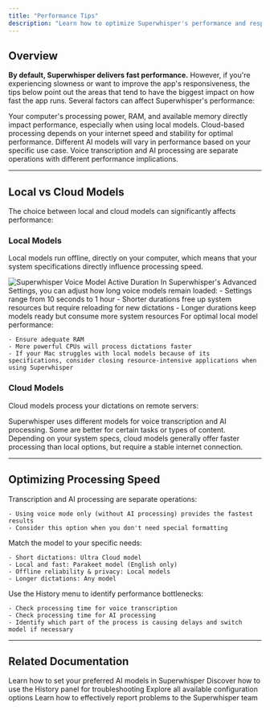 ```yaml
---
title: "Performance Tips"
description: "Learn how to optimize Superwhisper's performance and responsiveness on your system."
---
```


## Overview

**By default, Superwhisper delivers fast performance.** However, if you're experiencing slowness or want to improve the app's responsiveness, the tips below point out the areas that tend to have the biggest impact on how fast the app runs. Several factors can affect Superwhisper's performance:

<CardGroup cols={2}>
  <Card title="System Resources" icon="computer">
    Your computer's processing power, RAM, and available memory directly impact performance, especially when using local models.
  </Card>
  <Card title="Internet Connection" icon="wifi">
    Cloud-based processing depends on your internet speed and stability for optimal performance.
  </Card>
  <Card title="Model Selection" icon="microchip">
    Different AI models will vary in performance based on your specific use case.
  </Card>
  <Card title="Processing Type" icon="gears">
    Voice transcription and AI processing are separate operations with different performance implications.
  </Card>
</CardGroup>

---
## Local vs Cloud Models

The choice between local and cloud models can significantly affects performance:

### Local Models

Local models run offline, directly on your computer, which means that your system specifications directly influence processing speed.

<Steps>
  <Step title="Optimize Voice Model Active Duration">
    <img
    style={{ borderRadius: '0.5rem' }}
    src="/images/common-issues/performance-tips-001.png"
    alt="Superwhisper Voice Model Active Duration"
    />
    In Superwhisper's Advanced Settings, you can adjust how long voice models remain loaded:
    - Settings range from 10 seconds to 1 hour
    - Shorter durations free up system resources but require reloading for new dictations
    - Longer durations keep models ready but consume more system resources
  </Step>
  <Step title="Consider Your Hardware">
    For optimal local model performance:
    
    - Ensure adequate RAM
    - More powerful CPUs will process dictations faster
    - If your Mac struggles with local models because of its specifications, consider closing resource-intensive applications when using Superwhisper
  </Step>
</Steps>

### Cloud Models

Cloud models process your dictations on remote servers:

<Steps>
  <Step title="Select the Appropriate Cloud Model">
    Superwhisper uses different models for voice transcription and AI processing. Some are better for certain tasks or types of content.
  </Step>
  <Step title="Monitor Your Internet Connection">
    Depending on your system specs, cloud models generally offer faster processing than local options, but require a stable internet connection.
  </Step>
</Steps>

---
## Optimizing Processing Speed

<Steps>
  <Step title="Disable AI Processing When Not Needed">
    Transcription and AI processing are separate operations:
    
    - Using voice mode only (without AI processing) provides the fastest results
    - Consider this option when you don't need special formatting
  </Step>
  <Step title="Choose the Right Model for Your Task">
    Match the model to your specific needs:
    
    - Short dictations: Ultra Cloud model
    - Local and fast: Parakeet model (English only)
    - Offline reliability & privacy: Local models
    - Longer dictations: Any model
  </Step>
  <Step title="Monitor Processing Times">
    Use the History menu to identify performance bottlenecks:
    
    - Check processing time for voice transcription
    - Check processing time for AI processing
    - Identify which part of the process is causing delays and switch model if necessary
  </Step>
</Steps>

---
## Related Documentation

<CardGroup cols={2}>
  <Card title="AI Models" icon="brain" href="../modes/modes">
    Learn how to set your preferred AI models in Superwhisper
  </Card>
  <Card title="History" icon="clock-rotate-left" href="../get-started/interface-history">
    Discover how to use the History panel for troubleshooting
  </Card>
  <Card title="Advanced Settings" icon="sliders" href="../get-started/settings-overview">
    Explore all available configuration options
  </Card>
  <Card title="Reporting Issues" icon="bug" href="../get-started/report">
    Learn how to effectively report problems to the Superwhisper team
  </Card>
</CardGroup>